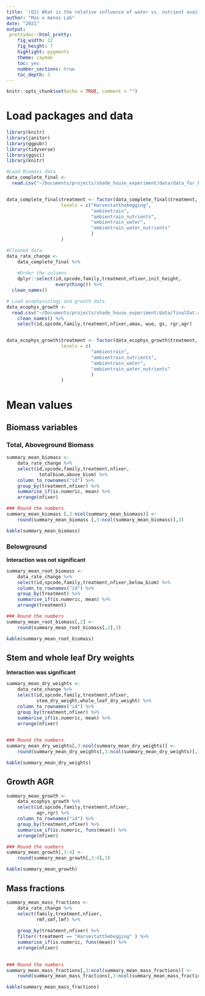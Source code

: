 ```yaml
---
title: '(Q1) What is the relative influence of water vs. nutrient availability on tropical dry forest seedling performance. Mean values Biomass and Growth'
author: "Mas o menos Lab"
date: "2021"
output: 
 prettydoc::html_pretty:
    fig_width: 12
    fig_height: 7
    highlight: pygments
    theme: cayman   
    toc: yes
    number_sections: true
    toc_depth: 3
---
```



```r
knitr::opts_chunk$set(echo = TRUE, comment = "")
```

# Load packages and data
```r
library(knitr)
library(janitor)
library(ggpubr)
library(tidyverse)
library(ggsci)
library(knitr)

```


```r

#Load Biomass data
data_complete_final <- 
  read.csv("~/Documents/projects/shade_house_experiment/data/data_for_biomass_leaftraits_models.csv", header = T)


data_complete_final$treatment <- factor(data_complete_final$treatment,
					levels = c("Harvestatthebegging",
							   "ambientrain", 
							   "ambientrain_nutrients",
							   "ambientrain_water",
							   "ambientrain_water_nutrients"
							   )
					)

#Cleaned data
data_rate_change <- 
    data_complete_final %>% 
    
    #Order the columns  
    dplyr::select(id,spcode,family,treatment,nfixer,init_height,
                  everything()) %>% 
  clean_names()

```


```r

# Load ecophysiology and growth data
data_ecophys_growth <- 
  read.csv("~/Documents/projects/shade_house_experiment/data/finalDat.csv", header = T) %>%
	clean_names() %>% 
	select(id,spcode,family,treatment,nfixer,amax, wue, gs, rgr,agr)


data_ecophys_growth$treatment <- factor(data_ecophys_growth$treatment,
					levels = c(
							   "ambientrain", 
							   "ambientrain_nutrients",
							   "ambientrain_water",
							   "ambientrain_water_nutrients"
							   )
					)

```


# Mean values  

## Biomass variables

### Total, Aboveground Biomass


```r
summary_mean_biomass <-  
	data_rate_change %>% 
	select(id,spcode,family,treatment,nfixer,
		    totalbiom,above_biom) %>% 
	column_to_rownames("id") %>% 
	group_by(treatment,nfixer) %>% 
	summarise_if(is.numeric, mean) %>% 
	arrange(nfixer)

### Round the numbers
summary_mean_biomass [,3:ncol(summary_mean_biomass)] <-
	round(summary_mean_biomass [,3:ncol(summary_mean_biomass)],3) 

kable(summary_mean_biomass)
```


### Belowground

__Interaction was not significant__
```r

summary_mean_root_biomass <-  
	data_rate_change %>% 
	select(id,spcode,family,treatment,nfixer,below_biom) %>% 
	column_to_rownames("id") %>% 
	group_by(treatment) %>% 
	summarise_if(is.numeric, mean) %>% 
	arrange(treatment)

### Round the numbers
summary_mean_root_biomass[,2] <-
	round(summary_mean_root_biomass[,2],3) 

kable(summary_mean_root_biomass)
```




## Stem and  whole leaf Dry weights

__Interaction was significant__
```r
summary_mean_dry_weights <-  
	data_rate_change %>% 
	select(id,spcode,family,treatment,nfixer,
		   stem_dry_weight,whole_leaf_dry_weight) %>% 
	column_to_rownames("id") %>% 
	group_by(treatment,nfixer) %>% 
	summarise_if(is.numeric, mean) %>% 
	arrange(nfixer)
	

### Round the numbers
summary_mean_dry_weights[,3:ncol(summary_mean_dry_weights)] <-
	round(summary_mean_dry_weights[,3:ncol(summary_mean_dry_weights)],3) 

kable(summary_mean_dry_weights)
```

## Growth AGR 
```r
summary_mean_growth <-  
	data_ecophys_growth %>% 
	select(id,spcode,family,treatment,nfixer,
		   agr,rgr) %>% 
	column_to_rownames("id") %>% 
	group_by(treatment,nfixer) %>% 
	summarise_if(is.numeric, funs(mean)) %>% 
	arrange(nfixer)

### Round the numbers
summary_mean_growth[,3:4] <-
	round(summary_mean_growth[,3:4],3) 

kable(summary_mean_growth)
```

## Mass fractions

```r

summary_mean_mass_fractions <-  
	data_rate_change %>% 
	select(family,treatment,nfixer,
		   rmf,smf,lmf) %>%
		
	group_by(treatment,nfixer) %>% 
	filter(!treatment == "Harvestatthebegging" ) %>% 
	summarise_if(is.numeric, funs(mean)) %>% 
	arrange(nfixer) 
	

### Round the numbers
summary_mean_mass_fractions[,3:ncol(summary_mean_mass_fractions)] <-
	round(summary_mean_mass_fractions[,3:ncol(summary_mean_mass_fractions)],3) 

kable(summary_mean_mass_fractions)
```


